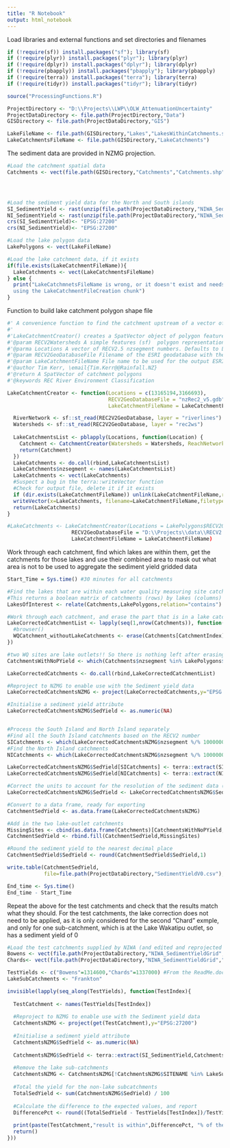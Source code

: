 ```yaml
---
title: "R Notebook"
output: html_notebook
---
```


Load libraries and external functions and set directories and filenames

```r
if (!require(sf)) install.packages("sf"); library(sf)
if (!require(plyr)) install.packages("plyr"); library(plyr)
if (!require(dplyr)) install.packages("dplyr"); library(dplyr)
if (!require(pbapply)) install.packages("pbapply"); library(pbapply)
if (!require(terra)) install.packages("terra"); library(terra)
if (!require(tidyr)) install.packages("tidyr"); library(tidyr)

source("ProcessingFunctions.R")

ProjectDirectory <- "D:\\Projects\\LWP\\OLW_AttenuationUncertainty"
ProjectDataDirectory <- file.path(ProjectDirectory,"Data")
GISDirectory <- file.path(ProjectDataDirectory,"GIS")

LakeFileName <- file.path(GISDirectory,"Lakes","LakesWithinCatchments.shp")
LakeCatchmentsFileName <- file.path(GISDirectory,"LakeCatchments")
```

The sediment data are provided in NZMG projection.

```r
#Load the catchment spatial data
Catchments <- vect(file.path(GISDirectory,"Catchments","Catchments.shp"))




#Load the sediment yield data for the North and South islands
SI_SedimentYield <- rast(unzip(file.path(ProjectDataDirectory,"NIWA_SedimentYieldGrid","Si_sedye.zip")))
NI_SedimentYield <- rast(unzip(file.path(ProjectDataDirectory,"NIWA_SedimentYieldGrid","Ni_sedye.zip")))
crs(SI_SedimentYield)<- "EPSG:27200"
crs(NI_SedimentYield)<- "EPSG:27200"

#Load the lake polygon data
LakePolygons <- vect(LakeFileName)

#Load the lake catchment data, if it exists
if(file.exists(LakeCatchmentFileName)){
  LakeCatchments <- vect(LakeCatchmentsFileName)
} else {
  print("LakeCatchmnetsFileName is wrong, or it doesn't exist and needs to be created 
  using the LakeCatchmentFileCreation chunk")
}

```

Function to build lake catchment polygon shape file
```r

#' A convenience function to find the catchment upstream of a vector of RECV2 nzsegment numbers
#'
#'LakeCatchmentCreator() creates a SpatVector object of polygon features of the catchments upstream of a vector of REC2.5 reach ID numbers (nzsegment, nzsgmnt or nzseg_v3 attribute) upstream of a reach.
#'@param RECV2Watersheds A simple features (sf)  polygon representation of the REC V2 watersheds), TO_NODE and FROM_NODE (or FROM_NO) attributes.
#'@parma Locations A vector of RECV2.5 nzsegment numbers. Defaults to Lake Pukaki and Lake Rotoaira outlet reaches.
#'@param RECV2GeoDatabaseFile Filename of the ESRI geodatabase with the RECV2.5 riverlines and watersheds
#'@param LakeCatchmentFileName File name to be used for the output ESRI Polygon shapefile of catchments
#'@author Tim Kerr, \email{Tim.Kerr@@Rainfall.NZ}
#'@return A SpatVector of catchment polygons
#'@keywords REC River Environment Classification

LakeCatchmentCreator <- function(Locations = c(13165194,3166693),
                                 RECV2GeoDatabaseFile = "nzRec2_v5.gdb",
                                 LakeCatchmentFileName = LakeCatchmentFileName){

  RiverNetwork <- sf::st_read(REC2V2GeoDatabase, layer = "riverlines")
  Watersheds <- sf::st_read(REC2V2GeoDatabase, layer = "rec2ws")
  
  LakeCatchmentsList <- pblapply(Locations, function(Location) {
    Catchment <- CatchmentCreator(Watersheds = Watersheds, ReachNetwork = RiverNetwork, OutletReach = Location)
    return(Catchment)
  })
  LakeCatchments <- do.call(rbind,LakeCatchmentsList)
  LakeCatchments$nzsegment <- names(LakeCatchmentsList)
  LakeCatchments <- vect(LakeCatchments)
  #Suspect a bug in the terra::writeVector function
  #Check for output file, delete it if it exists
  if (dir.exists(LakeCatchmentFileName)) unlink(LakeCatchmentFileName,recursive=TRUE)
  writeVector(x=LakeCatchments, filename=LakeCatchmentFileName,filetype = "ESRI Shapefile",overwrite=TRUE)
  return(LakeCatchments)
}

#LakeCatchments <- LakeCatchmentCreator(Locations = LakePolygons$RECV2Out,
                     RECV2GeoDatabaseFile = "D:\\Projects\\data\\RECV2.5\\nzRec2_v5.gdb",
                     LakeCatchmentFileName = LakeCatchmentFileName)
```

Work through each catchment, find which lakes are within them, get the catchments for those lakes and use their combined area to mask out what area is not to be used to aggregate the sediment yield gridded data
```r
Start_Time = Sys.time() #30 minutes for all catchments

#Find the lakes that are within each water quality measuring site catchment
#This returns a boolean matrix of catchments (rows) by lakes (columns)
LakesOfInterest <- relate(Catchments,LakePolygons,relation="contains")

#Work through each catchment, and erase the part that is in a lake catchment
LakeCorrectedCatchmentList <- lapply(seq(1,nrow(Catchments)), function(CatchmentIndex){
  #browser()
  WQCatchment_withoutLakeCatchments <- erase(Catchments[CatchmentIndex],LakeCatchments[LakesOfInterest[CatchmentIndex,]])
})

#two WQ sites are lake outlets!! So there is nothing left after erasing lake catchments.
CatchmentsWithNoPYield <- which(Catchments$nzsegment %in% LakePolygons$RECV2Out)

LakeCorrectedCatchments <- do.call(rbind,LakeCorrectedCatchmentList)

#Reproject to NZMG to enable use with the Sediment yield data
LakeCorrectedCatchmentsNZMG <- project(LakeCorrectedCatchments,y="EPSG:27200")

#Initialise a sediment yield attribute
LakeCorrectedCatchmentsNZMG$SedYield <- as.numeric(NA)


#Process the South Island and North Island separately 
#Find all the South Island catchments based on the RECV2 number
SICatchments <- which(LakeCorrectedCatchmentsNZMG$nzsegment %/% 1000000 >= 10 )#& LakeCorrectedCatchmentsNZMG$sID %in% CarolinesTestCatchments)
#Find the North Island catchments
NICatchments <- which(LakeCorrectedCatchmentsNZMG$nzsegment %/% 1000000 < 10 )# & LakeCorrectedCatchmentsNZMG$sID %in% CarolinesTestCatchments)

LakeCorrectedCatchmentsNZMG$SedYield[SICatchments] <- terra::extract(SI_SedimentYield,LakeCorrectedCatchmentsNZMG[SICatchments],sum, na.rm=TRUE)[,2]
LakeCorrectedCatchmentsNZMG$SedYield[NICatchments] <- terra::extract(NI_SedimentYield,LakeCorrectedCatchmentsNZMG[NICatchments],sum, na.rm=TRUE)[,2]

#Correct the units to account for the resolution of the sediment data (100 m)
LakeCorrectedCatchmentsNZMG$SedYield <- LakeCorrectedCatchmentsNZMG$SedYield / 100 #Should now be in Tons/Year

#Convert to a data frame, ready for exporting
CatchmentSedYield <- as.data.frame(LakeCorrectedCatchmentsNZMG)

#Add in the two lake-outlet catchments
MissingSites <- cbind(as.data.frame(Catchments)[CatchmentsWithNoPYield,],data.frame("SedYield" = c(0,0)))
CatchmentSedYield <- rbind.fill(CatchmentSedYield,MissingSites)

#Round the sediment yield to the nearest decimal place
CatchmentSedYield$SedYield <- round(CatchmentSedYield$SedYield,1)

write.table(CatchmentSedYield,
            file=file.path(ProjectDataDirectory,"SedimentYieldV0.csv"),sep=",",row.names = FALSE,append=FALSE,quote = FALSE)

End_time <- Sys.time()
End_time - Start_Time
```

Repeat the above for the test catchments and check that the results match what they should.
For the test catchments, the lake correction does not need to be applied, as it is only considered for the second "Chard" exmple, and only for one sub-catchment, which is at the Lake Wakatipu outlet, so has a sediment yield of 0
```r
#Load the test catchments supplied by NIWA (and edited and reprojected to NZTM by Tim) for checking sediment yield calculations
Bowens <- vect(file.path(ProjectDataDirectory,"NIWA_SedimentYieldGrid","sediment_2002","bowensNZTM.shp"))
Chards<- vect(file.path(ProjectDataDirectory,"NIWA_SedimentYieldGrid","sediment_2002","chardsNZTM.shp"))

TestYields <- c("Bowens"=1314600,"Chards"=1337000) #From the ReadMe.doc file that accompanied the sediment yield data. In Tons/year
LakeSubCatchments <- "Frankton"

invisible(lapply(seq_along(TestYields), function(TestIndex){
  
  TestCatchment <- names(TestYields[TestIndex])
  
  #Reproject to NZMG to enable use with the Sediment yield data
  CatchmentsNZMG <- project(get(TestCatchment),y="EPSG:27200")
  
  #Initialise a sediment yield attribute
  CatchmentsNZMG$SedYield <- as.numeric(NA)
  
  CatchmentsNZMG$SedYield <- terra::extract(SI_SedimentYield,CatchmentsNZMG,sum, na.rm=TRUE)[,2]
  
  #Remove the lake sub-catchments
  CatchmentsNZMG <- CatchmentsNZMG[!CatchmentsNZMG$SITENAME %in% LakeSubCatchments,]
  
  #Total the yield for the non-lake subcatchments
  TotalSedYield <- sum(CatchmentsNZMG$SedYield) / 100
  
  #Calculate the difference to the expected values, and report
  DifferencePct <- round((TotalSedYield - TestYields[TestIndex])/TestYields[TestIndex] * 100,2)
  
  print(paste(TestCatchment,"result is within",DifferencePct, "% of the expected"))
  return()
}))
```


